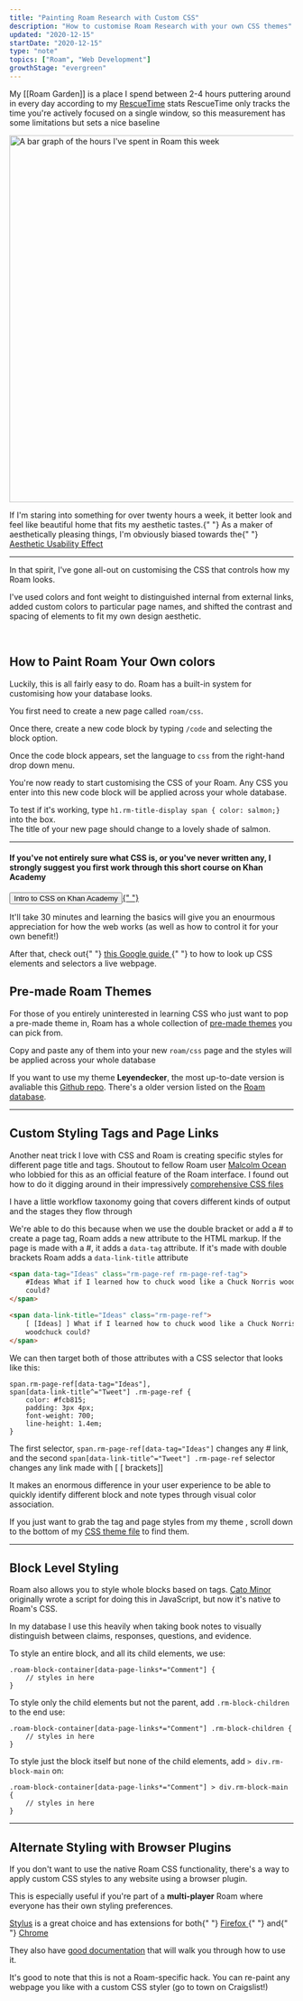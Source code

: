 ```yaml
---
title: "Painting Roam Research with Custom CSS"
description: "How to customise Roam Research with your own CSS themes"
updated: "2020-12-15"
startDate: "2020-12-15"
type: "note"
topics: ["Roam", "Web Development"]
growthStage: "evergreen"
---
```


My [[Roam Garden]] is a place I spend between 2-4 hours puttering around in every day according to my <a href="https://www.rescuetime.com/">RescueTime</a> stats <Footnote idName={1}>RescueTime only tracks the time you're actively focused on a single window, so this measurement has some limitations but sets a nice baseline</Footnote>

<img
    width="650px"
    alt="A bar graph of the hours I've spent in Roam this week"
    src="https://res.cloudinary.com/dg3gyk0gu/image/upload/c_scale,w_660/v1590188743/maggieappleton.com/notes/roamhours.png"
/>

<p>
    If I'm staring into something for over twenty hours a week, it better look
    and feel like beautiful home that fits my aesthetic tastes.{" "}
    <Footnote idName={2}>
        As a maker of aesthetically pleasing things, I'm obviously biased
        towards the{" "}
        <a href="https://en.wikipedia.org/wiki/Aesthetic%E2%80%93usability_effect">
            Aesthetic Usability Effect
        </a>
    </Footnote>
</p>

---

In that spirit, I've gone all-out on customising the CSS that controls how my Roam looks.

I've used colors and font weight to distinguished internal from external links, added custom colors to particular page names, and shifted the contrast and spacing of elements to fit my own design aesthetic.

<ImageFrame
    width="900px"
    alt="A screen capture of my visual styling system in Roam"
    src="https://res.cloudinary.com/dg3gyk0gu/image/upload/c_scale,w_1720/v1590188713/maggieappleton.com/notes/roam_theme_maggie.png"
/>

<br />

<h2>How to Paint Roam Your Own colors</h2>

<p>
    Luckily, this is all fairly easy to do. Roam has a built-in system for
    customising how your database looks.
</p>

You first need to create a new page called `roam/css`.

<ImageFrame
    width="840px"
    alt="The roam search bar with roam/css entered"
    src="https://res.cloudinary.com/dg3gyk0gu/image/upload/c_scale,f_auto,q_auto:good,w_1200/v1607173029/maggieappleton.com/notes/roam-garden/Screenshot_2020-12-05_at_12.47.43.png"
/>

Once there, create a new code block by typing `/code` and selecting the block option.

<ImageFrame
    width="840px"
    alt="Entering /code into the empty page"
    src="https://res.cloudinary.com/dg3gyk0gu/image/upload/c_scale,f_auto,q_auto:good,w_1200/v1607173035/maggieappleton.com/notes/roam-garden/Screenshot_2020-12-05_at_12.48.46.png"
/>

Once the code block appears, set the language to `css` from the right-hand drop down menu.

<ImageFrame
    width="840px"
    alt="Selecting the code option from the code block dropdown menu"
    src="https://res.cloudinary.com/dg3gyk0gu/image/upload/c_scale,f_auto,q_auto:good,w_1200/v1607173038/maggieappleton.com/notes/roam-garden/Screenshot_2020-12-05_at_12.48.56.png"
/>

You're now ready to start customising the CSS of your Roam. Any CSS you enter into this new code block will be applied across your whole database.

To test if it's working, type `h1.rm-title-display span { color: salmon;}` into the box.  
The title of your new page should change to a lovely shade of salmon.

<ImageFrame
    width="840px"
    alt="The page title changing to the color salmon"
    src="https://res.cloudinary.com/dg3gyk0gu/image/upload/c_scale,f_auto,q_auto:good,w_1200/v1607173750/maggieappleton.com/notes/roam-garden/Screenshot_2020-12-05_at_13.09.01.png"
/>

---

<SimpleCard>

#### If you've not entirely sure what CSS is, or you've never written any, I strongly suggest you first work through this short course on Khan Academy

<p>
    <a
        noTip
        href="https://www.khanacademy.org/computing/computer-programming/html-css/intro-to-css/pt/css-basics"
    >
        <button style={{ marginTop: "0.2em" }}>
            Intro to CSS on Khan Academy
        </button>{" "}
    </a>
</p>

<p>
    It'll take 30 minutes and learning the basics will give you an enourmous
    appreciation for how the web works (as well as how to control it for your
    own benefit!)
</p>

<p>
    After that, check out{" "}
    <a href="https://developers.google.com/web/tools/chrome-devtools/css">
        this Google guide
    </a>{" "}
    to how to look up CSS elements and selectors a live webpage.
</p>

</SimpleCard>

## Pre-made Roam Themes

For those of you entirely uninterested in learning CSS who just want to pop a pre-made theme in, Roam has a whole collection of [pre-made themes](https://roamresearch.com/#/app/help/page/fJRcVITNY) you can pick from.

Copy and paste any of them into your new `roam/css` page and the styles will be applied across your whole database

If you want to use my theme **Leyendecker**, the most up-to-date version is avaliable this [Github repo](https://github.com/theianjones/roam-research-themes/blob/master/leyendecker.css). There's a older version listed on the [Roam database](https://roamresearch.com/#/app/help/page/fJRcVITNY).

---

## Custom Styling Tags and Page Links

Another neat trick I love with CSS and Roam is creating specific styles for different page title and tags. <Footnote idName={3}>Shoutout to fellow Roam user <a href="https://malcolmocean.com/">Malcolm Ocean</a> who lobbied for this as an official feature of the Roam interface. I found out how to do it digging around in their impressively <a href="https://gist.github.com/malcolmocean/03d777a1c8f89be8c98e3d89d6821607">comprehensive CSS files</a></Footnote>

I have a little workflow taxonomy going that covers different kinds of output and the stages they flow through

<BasicImage
    width="880px"
    alt="A screencapture of my Roam database with various colored tags"
    src="https://res.cloudinary.com/dg3gyk0gu/image/upload/c_scale,w_1457/v1590193543/maggieappleton.com/notes/datatags.png"
/>

We're able to do this because when we use the double bracket or add a # to create a page tag, Roam adds a new attribute to the HTML markup. If the page is made with a #, it adds a `data-tag` attribute. If it's made with double brackets Roam adds a `data-link-title` attribute

```html
<span data-tag="Ideas" class="rm-page-ref rm-page-ref-tag">
    #Ideas What if I learned how to chuck wood like a Chuck Norris woodchuck
    could?
</span>

<span data-link-title="Ideas" class="rm-page-ref">
    [ [Ideas] ] What if I learned how to chuck wood like a Chuck Norris
    woodchuck could?
</span>
```

We can then target both of those attributes with a CSS selector that looks like this:

```
span.rm-page-ref[data-tag="Ideas"],
span[data-link-title^="Tweet"] .rm-page-ref {
    color: #fcb815;
    padding: 3px 4px;
    font-weight: 700;
    line-height: 1.4em;
}
```

The first selector, `span.rm-page-ref[data-tag="Ideas"]` changes any # link, and the second `span[data-link-title^="Tweet"] .rm-page-ref` selector changes any link made with [ [ brackets]]

It makes an enormous difference in your user experience to be able to quickly identify different block and note types through visual color association.

If you just want to grab the tag and page styles from my theme , scroll down to the bottom of my <a href="https://github.com/theianjones/roam-research-themes/blob/master/leyendecker.css">CSS theme file</a> to find them.

---

## Block Level Styling

Roam also allows you to style whole blocks based on tags. <Footnote idName={4}>[Cato Minor](https://twitter.com/catominor3?lang=en) originally wrote a script for doing this in JavaScript, but now it's native to Roam's CSS.</Footnote>

In my database I use this heavily when taking book notes to visually distinguish between claims, responses, questions, and evidence.

To style an entire block, and all its child elements, we use:

```
.roam-block-container[data-page-links*="Comment"] {
    // styles in here
}
```

To style only the child elements but not the parent, add `.rm-block-children` to the end use:

```
.roam-block-container[data-page-links*="Comment"] .rm-block-children {
    // styles in here
}
```

To style just the block itself but none of the child elements, add `> div.rm-block-main` on:

```
.roam-block-container[data-page-links*="Comment"] > div.rm-block-main {
    // styles in here
}
```

---

## Alternate Styling with Browser Plugins

If you don't want to use the native Roam CSS functionality, there's a way to apply custom CSS styles to any website using a browser plugin.

This is especially useful if you're part of a **multi-player** Roam where everyone has their own styling preferences.

<p>
    <a href="https://github.com/openstyles/stylus/">Stylus</a> is a great choice
    and has extensions for both{" "}
    <a href="https://addons.mozilla.org/en-GB/firefox/addon/styl-us/">
        Firefox
    </a>{" "}
    and{" "}
    <a href="https://chrome.google.com/webstore/detail/stylus/clngdbkpkpeebahjckkjfobafhncgmne?hl=en">
        Chrome
    </a>
</p>

<ImageFrame
    width="920px"
    alt="A screen capture of the stylus interface"
    src="https://res.cloudinary.com/dg3gyk0gu/image/upload/c_scale,w_1720/v1590188865/maggieappleton.com/notes/stylus.png"
/>

They also have <a href="https://github.com/openstyles/stylus/wiki/Editor">good documentation</a> that will walk you through how to use it.

It's good to note that this is not a Roam-specific hack. You can re-paint any webpage you like with a custom CSS styler (go to town on Craigslist!)
